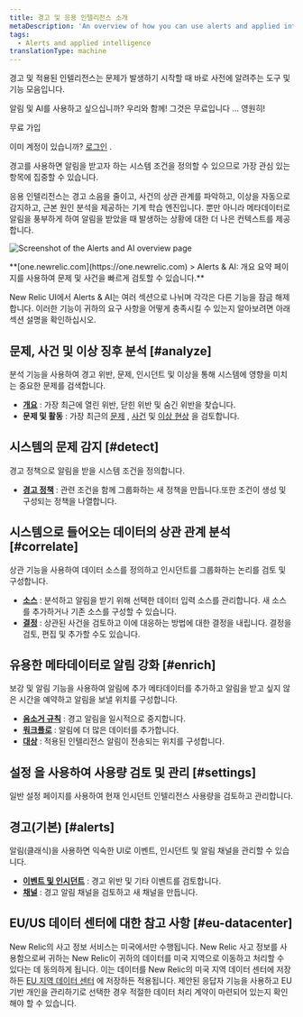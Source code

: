 ```yaml
---
title: 경고 및 응용 인텔리전스 소개
metaDescription: 'An overview of how you can use alerts and applied intelligence to monitor your systems and be notified when things go wrong, and when they''re starting to go wrong.'
tags:
  - Alerts and applied intelligence
translationType: machine
---
```



경고 및 적용된 인텔리전스는 문제가 발생하기 시작할 때 바로 사전에 알려주는 도구 및 기능 모음입니다.

알림 및 AI를 사용하고 싶으십니까? 우리와 함께! 그것은 무료입니다 ... 영원히!

<ButtonGroup>
  <ButtonLink
    role="button"
    to="https://newrelic.com/signup"
    variant="primary"
  >
    무료 가입
  </ButtonLink>
</ButtonGroup>

이미 계정이 있습니까? [로그인](http://one.newrelic.com/) .

경고를 사용하면 알림을 받고자 하는 시스템 조건을 정의할 수 있으므로 가장 관심 있는 항목에 집중할 수 있습니다.

응용 인텔리전스는 경고 소음을 줄이고, 사건의 상관 관계를 파악하고, 이상을 자동으로 감지하고, 근본 원인 분석을 제공하는 기계 학습 엔진입니다. 뿐만 아니라 메타데이터로 알림을 풍부하게 하여 알림을 받았을 때 발생하는 상황에 대한 더 나은 컨텍스트를 제공합니다.

<img
  title="The alerts and applied intelligence overview page"
  alt="Screenshot of the Alerts and AI overview page"
  src={alertsAiSummary}
/>

<figcaption>
  **[one.newrelic.com](https://one.newrelic.com) > Alerts & AI: 개요 요약 페이지를 사용하여 문제 및 사건을 빠르게 검토할 수 있습니다.**
</figcaption>

New Relic UI에서 Alerts & AI는 여러 섹션으로 나뉘며 각각은 다른 기능을 잠금 해제합니다. 이러한 기능이 귀하의 요구 사항을 어떻게 충족시킬 수 있는지 알아보려면 아래 섹션 설명을 확인하십시오.

## 문제, 사건 및 이상 징후 **분석** [#analyze]

분석 기능을 사용하여 경고 위반, 문제, 인시던트 및 이상을 통해 시스템에 영향을 미치는 중요한 문제를 검색합니다.

* **[개요](/docs/alerts-applied-intelligence/new-relic-alerts/get-started/alerts-ai-overview-page)** : 가장 최근에 열린 위반, 닫힌 위반 및 숨긴 위반을 찾습니다.
* **문제 및 활동** : 가장 최근의 [문제](/docs/alerts-applied-intelligence/new-relic-alerts/get-started/alerts-ai-overview-page/#issues) , [사건](/docs/alerts-applied-intelligence/new-relic-alerts/get-started/alerts-ai-overview-page/#incidents) 및 [이상 현상](/docs/alerts-applied-intelligence/new-relic-alerts/get-started/alerts-ai-overview-page/#anomalies) 을 검토합니다.

## 시스템의 문제 **감지** [#detect]

경고 정책으로 알림을 받을 시스템 조건을 정의합니다.

* **[경고 정책](/docs/alerts-applied-intelligence/new-relic-alerts/alert-policies/create-edit-or-find-alert-policy/)** : 관련 조건을 함께 그룹화하는 새 정책을 만듭니다.또한 조건이 생성 및 구성되는 정책을 나열합니다.

## 시스템으로 들어오는 데이터의 **상관 관계** 분석 [#correlate]

상관 기능을 사용하여 데이터 소스를 정의하고 인시던트를 그룹화하는 논리를 검토 및 구성합니다.

* **[소스](/docs/alerts-applied-intelligence/applied-intelligence/incident-intelligence/get-started-incident-intelligence/#1-configure-sources)** : 분석하고 알림을 받기 위해 선택한 데이터 입력 소스를 관리합니다. 새 소스를 추가하거나 기존 소스를 구성할 수 있습니다.
* **[결정](/docs/alerts-applied-intelligence/applied-intelligence/incident-intelligence/change-applied-intelligence-correlation-logic-decisions/)** : 상관된 사건을 검토하고 이에 대응하는 방법에 대한 결정을 내립니다. 결정을 검토, 편집 및 추가할 수도 있습니다.

## 유용한 메타데이터로 **알림** **강화** [#enrich]

보강 및 알림 기능을 사용하여 알림에 추가 메타데이터를 추가하고 알림을 받고 싶지 않은 시간을 예약하고 알림을 보낼 위치를 구성합니다.

* **[음소거 규칙](/docs/alerts-applied-intelligence/new-relic-alerts/alert-notifications/muting-rules-suppress-notifications/)** : 경고 알림을 일시적으로 중지합니다.
* **[워크플로](/docs/alerts-applied-intelligence/applied-intelligence/incident-workflows/incident-workflows/)** : 알림에 더 많은 데이터를 추가합니다.
* **[대상](/docs/alerts-applied-intelligence/applied-intelligence/incident-intelligence/get-started-incident-intelligence/#2-configure-destinations)** : 적용된 인텔리전스 알림이 전송되는 위치를 구성합니다.

## **설정** 을 사용하여 사용량 검토 및 관리 [#settings]

일반 설정 페이지를 사용하여 현재 인시던트 인텔리전스 사용량을 검토하고 관리합니다.

## **경고(기본)** [#alerts]

알림(클래식)을 사용하면 익숙한 UI로 이벤트, 인시던트 및 알림 채널을 관리할 수 있습니다.

* **[이벤트 및 인시던트](/docs/alerts-applied-intelligence/new-relic-alerts/alert-incidents/view-violation-event-details-incidents/)** : 경고 위반 및 기타 이벤트를 검토합니다.
* **[채널](/docs/alerts-applied-intelligence/new-relic-alerts/alert-notifications/notification-channels-control-where-send-alerts/)** : 경고 알림 채널을 검토하고 새 채널을 만듭니다.

## EU/US 데이터 센터에 대한 참고 사항 [#eu-datacenter]

New Relic의 사고 정보 서비스는 미국에서만 수행됩니다. New Relic 사고 정보를 사용함으로써 귀하는 New Relic이 귀하의 데이터를 미국 지역으로 이동하고 처리할 수 있다는 데 동의하게 됩니다. 이는 데이터를 New Relic의 미국 지역 데이터 센터에 저장하든 [EU 지역 데이터 센터](/docs/using-new-relic/welcome-new-relic/get-started/introduction-eu-region-data-center) 에 저장하든 적용됩니다. 제안된 응답자 기능을 사용하고 EU 기반 개인을 관리하기로 선택한 경우 적절한 데이터 처리 계약이 마련되어 있는지 확인해야 할 수 있습니다.